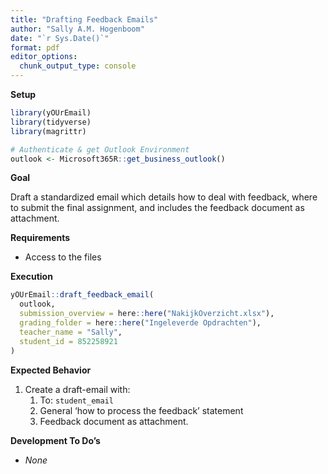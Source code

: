 ```yaml
---
title: "Drafting Feedback Emails"
author: "Sally A.M. Hogenboom"
date: "`r Sys.Date()`"
format: pdf
editor_options: 
  chunk_output_type: console
---
```


**Setup**

```r
library(yOUrEmail)
library(tidyverse)
library(magrittr)

# Authenticate & get Outlook Environment
outlook <- Microsoft365R::get_business_outlook()
```

**Goal**

Draft a standardized email which details how to deal with feedback, where to submit the final assignment, and includes the feedback document as attachment.

**Requirements**

* Access to the files

**Execution**

```r
yOUrEmail::draft_feedback_email(
  outlook,
  submission_overview = here::here("NakijkOverzicht.xlsx"),
  grading_folder = here::here("Ingeleverde Opdrachten"),
  teacher_name = "Sally",
  student_id = 852258921
)
```

**Expected Behavior**

1. Create a draft-email with:
    1. To: `student_email`
    1. General 'how to process the feedback' statement
    1. Feedback document as attachment.

**Development To Do's**

* *None*
